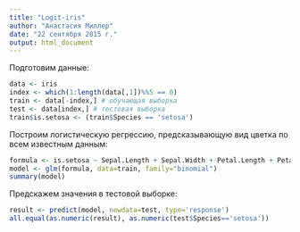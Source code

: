```yaml
---
title: "Logit-iris"
author: "Анастасия Миллер"
date: "22 сентября 2015 г."
output: html_document
---
```


Подготовим данные:

```r
data <- iris
index <- which(1:length(data[,1])%%5 == 0)
train <- data[-index,] # обучающая выборка
test <- data[index,] # тестовая выборка
train$is.setosa <- (train$Species == 'setosa')
```

Построим логистическую регрессию, предсказывающую вид цветка по всем известным данным:

```r
formula <- is.setosa ~ Sepal.Length + Sepal.Width + Petal.Length + Petal.Width
model <- glm(formula, data=train, family="binomial")
summary(model)
```

Предскажем значения в тестовой выборке:

```r
result <- predict(model, newdata=test, type='response')
all.equal(as.numeric(result), as.numeric(test$Species=='setosa'))
```